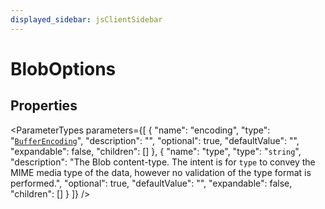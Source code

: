 ```yaml
---
displayed_sidebar: jsClientSidebar
---
```



# BlobOptions

## Properties

<ParameterTypes parameters={[
  {
    "name": "encoding",
    "type": "[`BufferEncoding`](../types/internal.BufferEncoding.mdx)",
    "description": "",
    "optional": true,
    "defaultValue": "",
    "expandable": false,
    "children": []
  },
  {
    "name": "type",
    "type": "`string`",
    "description": "The Blob content-type. The intent is for `type` to convey the MIME media type of the data, however no validation of the type format is performed.",
    "optional": true,
    "defaultValue": "",
    "expandable": false,
    "children": []
  }
]} />
